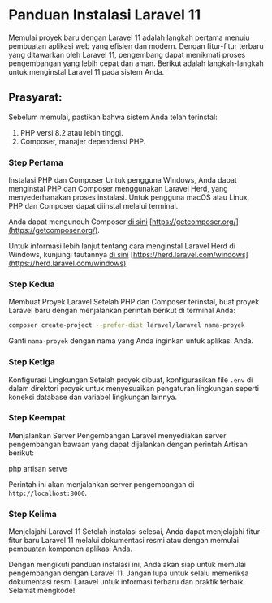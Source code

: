 # Panduan Instalasi Laravel 11

Memulai proyek baru dengan Laravel 11 adalah langkah pertama menuju pembuatan aplikasi web yang efisien dan modern. Dengan fitur-fitur terbaru yang ditawarkan oleh Laravel 11, pengembang dapat menikmati proses pengembangan yang lebih cepat dan aman. Berikut adalah langkah-langkah untuk menginstal Laravel 11 pada sistem Anda.

## Prasyarat:

Sebelum memulai, pastikan bahwa sistem Anda telah terinstal:

1.  PHP versi 8.2 atau lebih tinggi.
2.  Composer, manajer dependensi PHP.

### Step Pertama

Instalasi PHP dan Composer Untuk pengguna Windows, Anda dapat menginstal PHP dan Composer menggunakan Laravel Herd, yang menyederhanakan proses instalasi. Untuk pengguna macOS atau Linux, PHP dan Composer dapat diinstal melalui terminal.

Anda dapat mengunduh Composer [di sini](https://getcomposer.org/) [https://getcomposer.org/](https://getcomposer.org/).

Untuk informasi lebih lanjut tentang cara menginstal Laravel Herd di Windows, kunjungi tautannya [di sini](https://herd.laravel.com/windows) [https://herd.laravel.com/windows](https://herd.laravel.com/windows).

### Step Kedua

Membuat Proyek Laravel Setelah PHP dan Composer terinstal, buat proyek Laravel baru dengan menjalankan perintah berikut di terminal Anda:

```bash /nama-proyek/ filename="bash"
composer create-project --prefer-dist laravel/laravel nama-proyek
```

Ganti `nama-proyek` dengan nama yang Anda inginkan untuk aplikasi Anda.

### Step Ketiga

Konfigurasi Lingkungan Setelah proyek dibuat, konfigurasikan file `.env` di dalam direktori proyek untuk menyesuaikan pengaturan lingkungan seperti koneksi database dan variabel lingkungan lainnya.

### Step Keempat

Menjalankan Server Pengembangan Laravel menyediakan server pengembangan bawaan yang dapat dijalankan dengan perintah Artisan berikut:

php artisan serve

Perintah ini akan menjalankan server pengembangan di `http://localhost:8000`.

### Step Kelima

Menjelajahi Laravel 11 Setelah instalasi selesai, Anda dapat menjelajahi fitur-fitur baru Laravel 11 melalui dokumentasi resmi atau dengan memulai pembuatan komponen aplikasi Anda.

Dengan mengikuti panduan instalasi ini, Anda akan siap untuk memulai pengembangan dengan Laravel 11. Jangan lupa untuk selalu memeriksa dokumentasi resmi Laravel untuk informasi terbaru dan praktik terbaik. Selamat mengkode!

